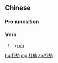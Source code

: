 ==Chinese==
{{zh-forms}}

===Pronunciation===
{{zh-pron
|m=dǎjié
|c=daa2 gip3
|h=pfs=tá-kiap
|mn=táⁿ-kiap
|cat=v
}}

===Verb===
{{zh-verb}}

# to [[rob]]

[[hu:打劫]]
[[mg:打劫]]
[[zh:打劫]]